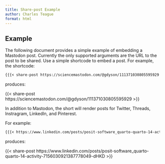 ```yaml
---
title: Share-post Example
author: Charles Teague
format: html
---
```


## Example

The following document provides a simple example of embedding a Mastodon post. Currently the only supported arguments are the URL to the post to be shared. Use a simple shortcode to embed a post. For example, the shortcode:

```markdown
{{{< share-post https://sciencemastodon.com/@gdyson/111371030805595929 >}}}
```

produces:

{{< share-post https://sciencemastodon.com/@gdyson/111371030805595929 >}}

In addition to Mastodon, the short will render posts for Twitter, Threads, Instragram, LinkedIn, and Pinterest.

For example:

```markdown
{{{< https://www.linkedin.com/posts/posit-software_quarto-quarto-14-activity-7156030921387778049-dHKD >}}}
```

produces:

{{< share-post https://www.linkedin.com/posts/posit-software_quarto-quarto-14-activity-7156030921387778049-dHKD >}}
